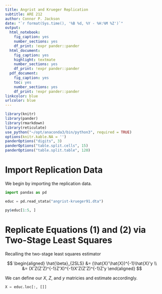 ```yaml
---
title: Angrist and Krueger Replication
subtitle: ARE 212
author: Connor P. Jackson
date: "`r format(Sys.time(), '%B %d, %Y - %H:%M %Z')`"
output:
  html_notebook:
    fig_caption: yes
    number_sections: yes
    df_print: !expr pander::pander
  html_document:
    fig_caption: yes
    highlight: textmate
    number_sections: yes
    df_print: !expr pander::pander
  pdf_document:
    fig_caption: yes
    toc: yes
    number_sections: yes
    df_print: !expr pander::pander
linkcolor: blue
urlcolor: blue
---
```


```r
library(knitr)
library(pander)
library(rmarkdown)
library(reticulate)
use_python("~/opt/anaconda3/bin/python3", required = TRUE)
options(knitr.kable.NA = '')
panderOptions("digits", 3)
panderOptions("table.split.cells", 15)
panderOptions("table.split.table", 120)
```

# Import Replication Data

We begin by importing the replication data.

```python
import pandas as pd

educ = pd.read_stata("angrist-krueger91.dta")
```

```r
py$educ[1:5, ]
```

# Replicate Equations (1) and (2) via Two-Stage Least Squares

Recalling the two-stage least squares estimator

$$
\begin{aligned}
\hat{\beta}_{2SLS} 
&= (\hat{X}'\hat{X})^{-1}\hat{X}'y \\
&= (X'Z(Z'Z)^{-1}Z'X)^{-1}X'Z(Z'Z)^{-1}Z'y
\end{aligned}
$$

We can define our $X$, $Z$, and $y$ matricies and estimate accordingly. 

```python
X = educ.loc[:, []]
```


